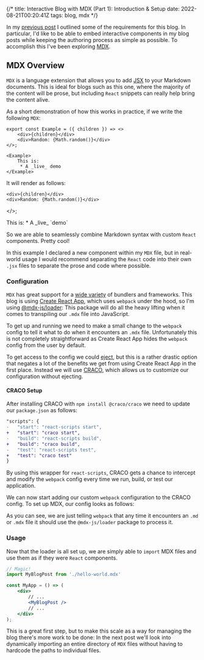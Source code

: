 {/*
title: Interactive Blog with MDX (Part 1): Introduction & Setup
date: 2022-08-21T00:20:41Z
tags: blog, mdx
*/}




In my [previous post](/hello-world) I outlined some of the requirements for this blog. In particular, I'd like to be able to embed interactive components in my blog posts while keeping the authoring process as simple as possible. To accomplish this I've been exploring [MDX](https://mdxjs.com/).


## MDX Overview

`MDX` is a language extension that allows you to add [JSX](https://reactjs.org/docs/introducing-jsx.html) to your Markdown documents. This is ideal for blogs such as this one, where the majority of the content will be prose, but including `React` snippets can really help bring the content alive.

As a short demonstration of how this works in practice, if we write the following `MDX`:

```mdx
export const Example = ({ children }) => <>
    <div>{children}</div>
    <div>Random: {Math.random()}</div>
</>;

<Example>
    This is:
     * A _live_ demo
</Example>
```

It will render as follows:

    <div>{children}</div>
    <div>Random: {Math.random()}</div>
</>;

<div className="radius-md border px-3 py-2 rounded-md bg-slate-100 prose-p:m-0 prose-ul:m-0">
    <Example>
        This is:
         * A _live_ `demo`
    </Example>
</div>

So we are able to seamlessly combine Markdown syntax with custom `React` components. Pretty cool!

In this example I declared a new component within my `MDX` file, but in real-world usage I would recommend separating the `React` code into their own `.jsx` files to separate the prose and code where possible.


### Configuration

`MDX` has great support for a [wide variety](https://mdxjs.com/docs/getting-started/#bundler) of bundlers and frameworks. This blog is using [Create React App](https://github.com/facebook/create-react-app), which uses `webpack` under the hood, so I'm using [@mdx-js/loader](https://mdxjs.com/packages/loader/): This package will do all the heavy lifting when it comes to transpiling our `.mdx` file into JavaScript.

To get up and running we need to make a small change to the `webpack` config to tell it what to do when it encounters an `.mdx` file. Unfortunately this is not completely straightforward as Create React App hides the `webpack` config from the user by default.

To get access to the config we could [eject](https://create-react-app.dev/docs/available-scripts/#npm-run-eject), but this is a rather drastic option that negates a lot of the benefits we get from using Create React App in the first place. Instead we will use [CRACO](https://github.com/dilanx/craco), which allows us to customize our configuration without ejecting.

#### CRACO Setup

After installing CRACO with `npm install @craco/craco` we need to update our `package.json` as follows:

```diff
"scripts": {
-   "start": "react-scripts start",
+   "start": "craco start",
-   "build": "react-scripts build",
+   "build": "craco build",
-   "test": "react-scripts test",
+   "test": "craco test"
}
```

By using this wrapper for `react-scripts`, CRACO gets a chance to intercept and modify the `webpack` config every time we run, build, or test our application.

We can now start adding our custom `webpack` configuration to the CRACO config. To set up MDX, our config looks as follows:

<GitHubContent
    commit="6a9b14928bf19b2b7266ae4b8fad828afbc849eb"
    file="web/craco.config.js"
/>

As you can see, we are just telling `webpack` that any time it encounters an `.md` or `.mdx` file it should use the `@mdx-js/loader` package to process it.


### Usage

Now that the loader is all set up, we are simply able to `import`  MDX files and use them as if they were `React` components.

```jsx
// Magic!
import MyBlogPost from './hello-world.mdx'

const MyApp = () => (
    <div>
        // ...
        <MyBlogPost />
        // ...
    </div>
);
```

This is a great first step, but to make this scale as a way for managing the blog there's more work to be done: In the next post we'll look into dynamically importing an entire directory of `MDX` files without having to hardcode the paths to individual files.
